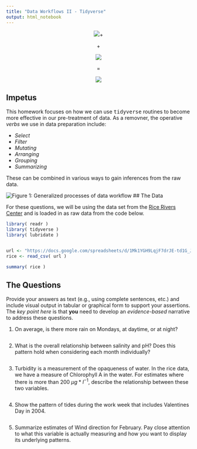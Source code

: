 ```yaml
---
title: "Data Workflows II - Tidyverse"
output: html_notebook
---
```




<center>
![](https://live.staticflickr.com/65535/50382551848_e170d17b46_m_d.jpg)+

$+$

![](https://live.staticflickr.com/65535/50383334422_50bd19859d_w_d.jpg)

$=$

![](https://media.giphy.com/media/SU3SECsWxuH3AsfGpj/giphy.gif)
</center>

## Impetus

This homework focuses on how we can use <tt>tidyverse</tt> routines to become more effective in our pre-treatment of data.  As a removner, the operative *verbs* we use in data preparation include:

- *Select*  
- *Filter*  
- *Mutating*  
- *Arranging* 
- *Grouping*  
- *Summarizing*  

These can be combined in various ways to gain inferences from the raw data.  

![Figure 1: Generalized processes of data workflow](https://live.staticflickr.com/65535/50367634341_454e5c0e80_c_d.jpg)
## The Data

For these questions, we will be using the data set from the [Rice Rivers Center](https://ricerivers.vcu.edu) and is loaded in as raw data from the code below.

```r
library( readr )
library( tidyverse )
library( lubridate )


url <- "https://docs.google.com/spreadsheets/d/1Mk1YGH9LqjF7drJE-td1G_JkdADOU0eMlrP01WFBT8s/pub?gid=0&single=true&output=csv"
rice <- read_csv( url )

summary( rice )
```


## The Questions

Provide your answers as text (e.g., using complete sentences, etc.) and include visual output in tabular or graphical form to support your assertions.  The *key point here* is that **you** need to develop an *evidence-based* narrative to address these questions.

1. On average, is there more rain on Mondays, at daytime, or at night?


```r

```





2. What is the overall relationship between salinity and pH?  Does this pattern hold when considering each month individually?


```r



```





3. Turbidity is a measurement of the opaqueness of water.  In the rice data, we have a measure of Chlorophyll A in the water.  For estimates where there is more than 200 $µg*l^{-1}$, describe the relationship between these two variables.


```r


```





4. Show the pattern of tides during the work week that includes Valentines Day in 2004.


```r

```





5. Summarize estimates of Wind direction for February.  Pay close attention to what this variable is actually measuring and how you want to display its underlying patterns.


```r

```

